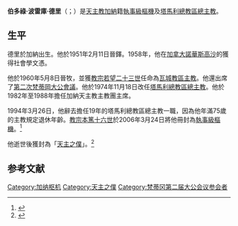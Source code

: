{{Multiple issues|
{{Expand language|1=en|time=2019-12-24T11:12:15+00:00}}
{{Refimprove|time=2019-12-24T11:12:15+00:00}}
}}
{{Infobox Christian leader
| type = Cardinal
| honorific-prefix = 天主之僕
| name = 伯多祿·波雷庫·德里<br />Servant of God Peter Poreku Dery
| honorific-suffix = 
| title =[[天主教塔馬利總教區|天主教塔馬利總教區總主教]]
| image = Bishop_Dery.jpg
| caption = [[教宗若望二十三世|教宗若望二十三世]]擁抱剛成為主教的德里
| province = 
| archdiocese = 塔馬利
| see = 
| appointed = 1974年11月18日
| enthroned = 
| ended = 1994年3月26日
| predecessor = 
| successor = 
| other_post = 
| ordination = 1951年2月​​11日
| ordained_by = 
| consecration = 1960年5月8日
| consecrated_by = 
| cardinal = 2006年3月24日
| created_cardinal_by = [[教宗本篤十六世|教宗本篤十六世]]
| rank =  [[樞機|執事級樞機]]
| previous_post ={{unbulleted list|[[天主教瓦城教區|瓦城教區主教]]（1960年－1974年）|塔馬利教區宗座署理（1974年－1977年）}}
| birth_name = Peter Poreku Dery
| birth_date = {{Birth date|1918|5|10|mf=y}}
| birth_place = [[加納|加納]][[西北地區_(加納)|西北地區]]{{link-en|瓦城|Wa, Ghana}}
| death_date = {{Death date and age|df=yes|2008|3|6|1918|5|10|}}
| death_place = [[加納|加納]][[塔馬利|塔馬利]]
| buried = 
| nationality = {{GHA}}
| religion = [[天主教|天主教]]
| residence = 
| parents = 
| spouse = 
| coat_of_arms = Coat of arms of Peter Poreku Dery.svg
| saint_title = [[天主之僕|天主之僕]]
| venerated = [[羅馬天主教會|羅馬天主教會]]
}}
'''伯多祿·波雷庫·德里'''（{{lang-en|Peter Poreku Dery}}；{{bd|1918年|5月10日|2008年|3月6日|catIdx=Peter Poreku Dery}}）是[[天主教|天主教]][[加納|加納]]籍[[樞機|執事級樞機]]及[[天主教塔馬利總教區|塔馬利總教區總主教]]。

==生平==
德里於加納出生。他於1951年2月​​11日晉鐸。1958年，他在[[加拿大|加拿大]][[諾華斯高沙|諾華斯高沙]]的{{link-en|聖方濟各沙勿略大學|St. Francis Xavier University}}獲得社會學文憑。

他於1960年5月8日晉牧，並獲[[教宗若望二十三世|教宗若望二十三世]]任命為[[天主教瓦城教區|瓦城教區主教]]。他還出席了[[第二次梵蒂岡大公會議|第二次梵蒂岡大公會議]]。他於1974年11月18日改任[[天主教塔馬利總教區|塔馬利總教區總主教]]。他於1982年至1988年擔任加納天主教主教團主席。

1994年3月26日，他辭去擔任19年的塔馬利總教區總主教一職，因為他年滿75歲的主教規定退休年齡。[[教宗本篤十六世|教宗本篤十六世]]於2006年3月24日將他冊封為[[樞機|執事級樞機]]。<ref>{{cite web|url=http://cathedral.catholic.org.hk/formation/Cardinal_Zen03.htm|title=教宗本篤十六世任命香港主教陳日君及其他十四位主教神長為樞機|work=[[聖母無原罪主教座堂_(香港)|天主教聖母無原罪主教座堂]]|accessdate=2015-01-25|archive-date=2015-01-28|archive-url=https://web.archive.org/web/20150128132920/http://cathedral.catholic.org.hk/formation/Cardinal_Zen03.htm|dead-url=no}}</ref>

他逝世後獲封為「[[天主之僕|天主之僕]]」。<ref>{{cite web |last1=Kpeyibor |first1=Gustav |title=Archbishop Naameh: Faith should transform Culture |url=https://www.vaticannews.va/en/africa/news/2019-05/archbishop-naameh-faith-should-transform-culture.html |publisher=Vatican News |accessdate=2019-12-24 |archiveurl=https://web.archive.org/web/20191224111046/https://www.vaticannews.va/en/africa/news/2019-05/archbishop-naameh-faith-should-transform-culture.html |archivedate=2019-12-24 |language=en |date=2019-05-29 |dead-url=no }}</ref>

== 参考文献 ==
{{reflist}}

{{Authority control}}
[[Category:加纳枢机|Category:加纳枢机]]
[[Category:天主之僕|Category:天主之僕]]
[[Category:梵蒂冈第二届大公会议参会者|Category:梵蒂冈第二届大公会议参会者]]